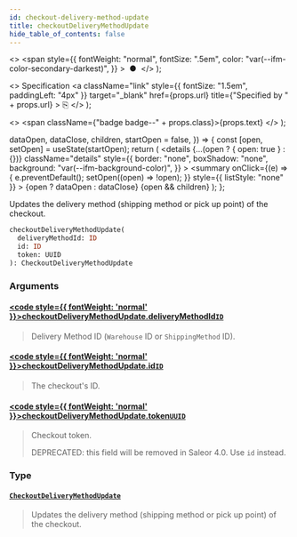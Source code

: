 ```yaml
---
id: checkout-delivery-method-update
title: checkoutDeliveryMethodUpdate
hide_table_of_contents: false
---
```


  <>
    <span
      style={{
        fontWeight: "normal",
        fontSize: ".5em",
        color: "var(--ifm-color-secondary-darkest)",
      }}
    >
      &nbsp;●&nbsp;
    </span>
  </>
);

  <>
    Specification
    <a
      className="link"
      style={{ fontSize: "1.5em", paddingLeft: "4px" }}
      target="\_blank"
      href={props.url}
      title={"Specified by " + props.url}
    >
      ⎘
    </a>
  </>
);

  <>
    <span className={"badge badge--" + props.class}>{props.text}</span>
  </>
);


  dataOpen,
  dataClose,
  children,
  startOpen = false,
}) => {
  const [open, setOpen] = useState(startOpen);
  return (
    <details
      {...(open ? { open: true } : {})}
      className="details"
      style={{
        border: "none",
        boxShadow: "none",
        background: "var(--ifm-background-color)",
      }}
    >
      <summary
        onClick={(e) => {
          e.preventDefault();
          setOpen((open) => !open);
        }}
        style={{ listStyle: "none" }}
      >
        {open ? dataOpen : dataClose}
      </summary>
      {open && children}
    </details>
  );
};

Updates the delivery method (shipping method or pick up point) of the checkout.

<Badge text="Added in Saleor 3.1" class="secondary margin-bottom--sm" />

```graphql
checkoutDeliveryMethodUpdate(
  deliveryMethodId: ID
  id: ID
  token: UUID
): CheckoutDeliveryMethodUpdate
```

### Arguments

#### [<code style={{ fontWeight: 'normal' }}>checkoutDeliveryMethodUpdate.<b>deliveryMethodId</b></code>](#)<Bullet />[`ID`](../../../api-storefront/miscellaneous/scalars/id) <Badge class="secondary" text="scalar"/>

> Delivery Method ID (`Warehouse` ID or `ShippingMethod` ID).

#### [<code style={{ fontWeight: 'normal' }}>checkoutDeliveryMethodUpdate.<b>id</b></code>](#)<Bullet />[`ID`](../../../api-storefront/miscellaneous/scalars/id) <Badge class="secondary" text="scalar"/>

> The checkout's ID.
>
> <Badge text="Added in Saleor 3.4" class="secondary margin-bottom--sm" />

#### [<code style={{ fontWeight: 'normal' }}>checkoutDeliveryMethodUpdate.<b>token</b></code>](#)<Bullet />[`UUID`](../../../api-storefront/miscellaneous/scalars/uuid) <Badge class="secondary" text="scalar"/>

> Checkout token.
>
> DEPRECATED: this field will be removed in Saleor 4.0. Use `id` instead.

### Type

#### [`CheckoutDeliveryMethodUpdate`](../../../api-storefront/checkout/objects/checkout-delivery-method-update) <Badge class="secondary" text="object"/>

> Updates the delivery method (shipping method or pick up point) of the checkout.
>
> <Badge text="Added in Saleor 3.1" class="secondary margin-bottom--sm" />
